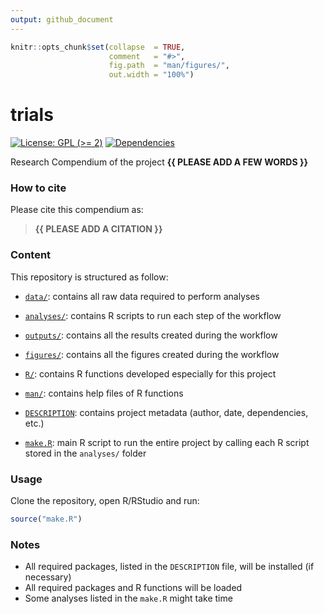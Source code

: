 ```yaml
---
output: github_document
---
```


<!-- README.md is generated from README.Rmd. Please edit that file -->


```r
knitr::opts_chunk$set(collapse  = TRUE,
                      comment   = "#>",
                      fig.path  = "man/figures/",
                      out.width = "100%")
```



# trials


<!-- badges: start -->
[![License: GPL (>= 2)](https://img.shields.io/badge/License-GPL%20%28%3E%3D%202%29-blue.svg)](https://choosealicense.com/licenses/gpl-2.0/)
[![Dependencies](https://img.shields.io/badge/dependencies-2/95-green?style=flat)](#)
<!-- badges: end -->


Research Compendium of the project **{{ PLEASE ADD A FEW WORDS }}**



### How to cite

Please cite this compendium as: 

> **{{ PLEASE ADD A CITATION }}**



### Content

This repository is structured as follow:

- [`data/`](https://github.com/MikeHedde/trials/tree/master/data):
contains all raw data required to perform analyses

- [`analyses/`](https://github.com/MikeHedde/trials/tree/main/analyses/):
contains R scripts to run each step of the workflow

- [`outputs/`](https://github.com/MikeHedde/trials/tree/main/outputs):
contains all the results created during the workflow

- [`figures/`](https://github.com/MikeHedde/trials/tree/main/figures):
contains all the figures created during the workflow

- [`R/`](https://github.com/MikeHedde/trials/tree/main/R):
contains R functions developed especially for this project

- [`man/`](https://github.com/MikeHedde/trials/tree/main/man):
contains help files of R functions

- [`DESCRIPTION`](https://github.com/MikeHedde/trials/tree/main/DESCRIPTION):
contains project metadata (author, date, dependencies, etc.)

- [`make.R`](https://github.com/MikeHedde/trials/tree/main/make.R):
main R script to run the entire project by calling each R script stored in the `analyses/` folder



### Usage

Clone the repository, open R/RStudio and run:

```r
source("make.R")
```



### Notes

- All required packages, listed in the `DESCRIPTION` file, will be installed (if necessary)
- All required packages and R functions will be loaded
- Some analyses listed in the `make.R` might take time
